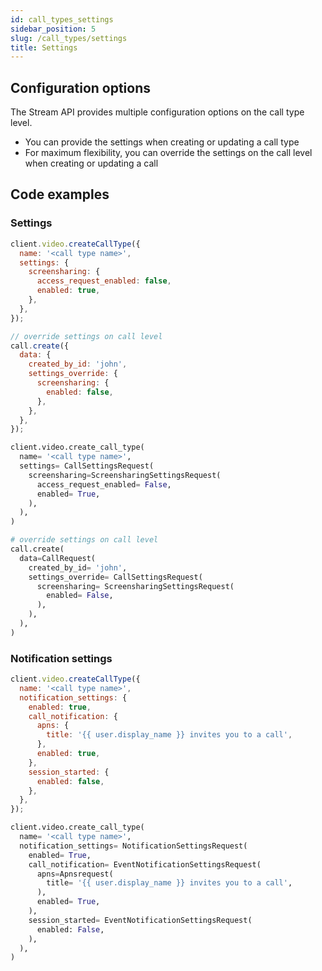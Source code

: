 ```yaml
---
id: call_types_settings
sidebar_position: 5
slug: /call_types/settings
title: Settings
---
```




## Configuration options

The Stream API provides multiple configuration options on the call type level.

<CallTypeSettings />

- You can provide the settings when creating or updating a call type
- For maximum flexibility, you can override the settings on the call level when creating or updating a call

## Code examples

### Settings

<Tabs groupId="examples">
<TabItem value="js" label="JavaScript">

```js
client.video.createCallType({
  name: '<call type name>',
  settings: {
    screensharing: {
      access_request_enabled: false,
      enabled: true,
    },
  },
});

// override settings on call level
call.create({
  data: {
    created_by_id: 'john',
    settings_override: {
      screensharing: {
        enabled: false,
      },
    },
  },
});
```

</TabItem>

<TabItem value="py" label="Python">

```py
client.video.create_call_type(
  name= '<call type name>',
  settings= CallSettingsRequest(
    screensharing=ScreensharingSettingsRequest(
      access_request_enabled= False,
      enabled= True,
    ),
  ),
)

# override settings on call level
call.create(
  data=CallRequest(
    created_by_id= 'john',
    settings_override= CallSettingsRequest(
      screensharing= ScreensharingSettingsRequest(
        enabled= False,
      ),
    ),
  ),
)
```
</TabItem>

</Tabs>

### Notification settings

<Tabs groupId="examples">
<TabItem value="js" label="JavaScript">

```js
client.video.createCallType({
  name: '<call type name>',
  notification_settings: {
    enabled: true,
    call_notification: {
      apns: {
        title: '{{ user.display_name }} invites you to a call',
      },
      enabled: true,
    },
    session_started: {
      enabled: false,
    },
  },
});
```

</TabItem>
<TabItem value="py" label="Python">

```py
client.video.create_call_type(
  name= '<call type name>',
  notification_settings= NotificationSettingsRequest(
    enabled= True,
    call_notification= EventNotificationSettingsRequest(
      apns=Apnsrequest(
        title= '{{ user.display_name }} invites you to a call',
      ),
      enabled= True,
    ),
    session_started= EventNotificationSettingsRequest(
      enabled: False,
    ),
  ),
)
```
</TabItem>

</Tabs>
